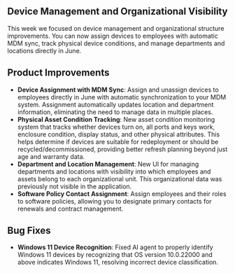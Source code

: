 ## Device Management and Organizational Visibility

This week we focused on device management and organizational structure improvements. You can now assign devices to employees with automatic MDM sync, track physical device conditions, and manage departments and locations directly in June.

## Product Improvements

- **Device Assignment with MDM Sync**: Assign and unassign devices to employees directly in June with automatic synchronization to your MDM system. Assignment automatically updates location and department information, eliminating the need to manage data in multiple places.
- **Physical Asset Condition Tracking**: New asset condition monitoring system that tracks whether devices turn on, all ports and keys work, enclosure condition, display status, and other physical attributes. This helps determine if devices are suitable for redeployment or should be recycled/decommissioned, providing better refresh planning beyond just age and warranty data.
- **Department and Location Management**: New UI for managing departments and locations with visibility into which employees and assets belong to each organizational unit. This organizational data was previously not visible in the application.
- **Software Policy Contact Assignment**: Assign employees and their roles to software policies, allowing you to designate primary contacts for renewals and contract management.

## Bug Fixes

- **Windows 11 Device Recognition**: Fixed AI agent to properly identify Windows 11 devices by recognizing that OS version 10.0.22000 and above indicates Windows 11, resolving incorrect device classification.
